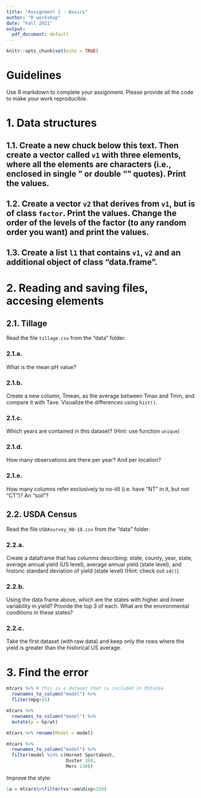 ```yaml
---
title: "Assignment 1 - Basics"
author: "R workshop"
date: "Fall 2021"
output:
  pdf_document: default
---
```


```r
knitr::opts_chunk$set(echo = TRUE)
```
# Guidelines  
Use R markdown to complete your assignment. Please provide all the code to make your work reproducible.  

# 1. Data structures    
## 1.1. Create a new chuck below this text. Then create a vector called `v1` with three elements, where all the elements are characters (i.e., enclosed in single ” or double "" quotes). Print the values.  

## 1.2. Create a vector `v2` that derives from `v1`, but is of class `factor`. Print the values. Change the order of the levels of the factor (to any random order you want) and print the values.  

## 1.3. Create a list `l1` that contains `v1`, `v2` and an additional object of class "data.frame".  

# 2. Reading and saving files, accesing elements    
## 2.1. Tillage  
Read the file `tillage.csv` from the "data" folder.  

### 2.1.a.  
What is the mean pH value?  

### 2.1.b.  
Create a new column, Tmean, as the average between Tmax and Tmin, and compare it with Tave. Visualize the differences using `hist()`.   

### 2.1.c.  
Which years are contained in this dataset? (Hint: use function `unique`)   

### 2.1.d.  
How many observations are there per year? And per location?  

### 2.1.e.  
How many columns refer exclusively to no-till (i.e. have "NT" in it, but not "CT")? An "soil"?  

## 2.2. USDA Census  
Read the file `USDAsurvey_00-18.csv` from the "data" folder.     

### 2.2.a.  
Create a dataframe that has columns describing: state, county, year, state, average annual yield (US level), average annual yield (state level), and historic standard deviation of yield (state level) (Hint: check out `sd()`).  

### 2.2.b.  
Using the data frame above, which are the states with higher and lower variability in yield? Provide the top 3 of each. What are the environmental conditions in these states?  

### 2.2.c.  
Take the first dataset (with raw data) and keep only the rows where the yield is greater than the historical US average.  

# 3. Find the error  

```r
mtcars %>% # this is a dataset that is included in RStudio 
  rownames_to_column("model") %>% 
  fliter(mpg>15)
```


```r
mtcars %>% 
  rownames_to_column("model") %>%
  mutate(p = hp/wt)

mtcars %>% rename(Model = model)
```

```r
mtcars %>% 
  rownames_to_column("model") %>%
  filter(model %in% c(Hornet Sportabout, 
                      Duster 360,
                      Merc 230))
```

Improve the style:  
```r
1a = mtcars%>%filter(vs!=am&disp<150)  
```

